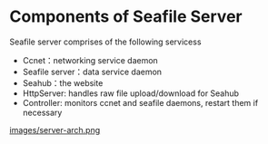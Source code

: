 = Components of Seafile Server =

Seafile server comprises of the following servicess

* Ccnet：networking service daemon
* Seafile server：data service daemon
* Seahub：the website
* HttpServer: handles raw file upload/download for Seahub
* Controller: monitors ccnet and seafile daemons, restart them if necessary

[[images/server-arch.png]]